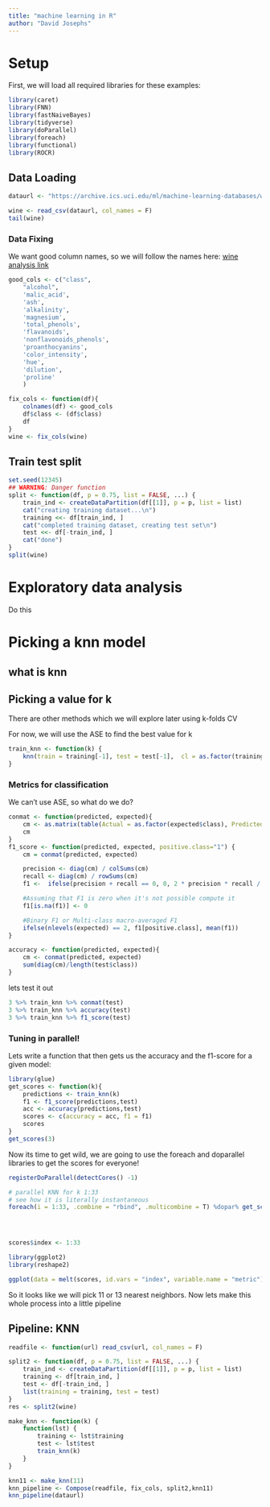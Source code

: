 ```yaml
---
title: "machine learning in R"
author: "David Josephs"
---
```


# Setup

First, we will load all required libraries for these examples:

```r
library(caret)
library(FNN)
library(fastNaiveBayes)
library(tidyverse)
library(doParallel)
library(foreach)
library(functional)
library(ROCR)
```

## Data Loading

```r
dataurl <- "https://archive.ics.uci.edu/ml/machine-learning-databases/wine/wine.data"

wine <- read_csv(dataurl, col_names = F)
tail(wine)
```

### Data Fixing

We want good column names, so we will follow the names here: [wine analysis link](http://dataaspirant.com/2017/01/09/knn-implementation-r-using-caret-package/)

```r
good_cols <- c("class",
    "alcohol",
    'malic_acid',
    'ash',
    'alkalinity',
    'magnesium',
    'total_phenols',
    'flavanoids',
    'nonflavonoids_phenols',
    'proanthocyanins',
    'color_intensity',
    'hue',
    'dilution',
    'proline'
    )

fix_cols <- function(df){
	colnames(df) <- good_cols
	df$class <- (df$class)
	df
}
wine <- fix_cols(wine)
```

## Train test split

```r
set.seed(12345)
## WARNING: Danger function
split <- function(df, p = 0.75, list = FALSE, ...) {
	train_ind <- createDataPartition(df[[1]], p = p, list = list)
	cat("creating training dataset...\n")
	training <<- df[train_ind, ]
	cat("completed training dataset, creating test set\n")
	test <<- df[-train_ind, ]
	cat("done")
}
split(wine)
```

# Exploratory data analysis

Do this

# Picking a knn model

## what is knn

## Picking a value for k

There are other methods which we will explore later using k-folds CV

For now, we will use the ASE to find the best value for k

```r
train_knn <- function(k) {
	knn(train = training[-1], test = test[-1],  cl = as.factor(training$class), k)
}
```

### Metrics for classification

We can't use ASE, so what do we do?

```r
conmat <- function(predicted, expected){
	cm <- as.matrix(table(Actual = as.factor(expected$class), Predicted = predicted))
	cm
}
f1_score <- function(predicted, expected, positive.class="1") {
    cm = conmat(predicted, expected)

    precision <- diag(cm) / colSums(cm)
    recall <- diag(cm) / rowSums(cm)
    f1 <-  ifelse(precision + recall == 0, 0, 2 * precision * recall / (precision + recall))

    #Assuming that F1 is zero when it's not possible compute it
    f1[is.na(f1)] <- 0

    #Binary F1 or Multi-class macro-averaged F1
    ifelse(nlevels(expected) == 2, f1[positive.class], mean(f1))
}

accuracy <- function(predicted, expected){
	cm <- conmat(predicted, expected)
	sum(diag(cm)/length(test$class))
}
```

lets test it out
```r
3 %>% train_knn %>% conmat(test)
3 %>% train_knn %>% accuracy(test)
3 %>% train_knn %>% f1_score(test)
```

### Tuning in parallel!

Lets write a function that then gets us the accuracy and the f1-score for a given model:

```r
library(glue)
get_scores <- function(k){
	predictions <- train_knn(k)
	f1 <- f1_score(predictions,test)
	acc <- accuracy(predictions,test)
	scores <- c(accuracy = acc, f1 = f1)	
	scores
}
get_scores(3)
```

Now its time to get wild, we are going to use the foreach and doparallel libraries to get the scores for everyone!

```r
registerDoParallel(detectCores() -1)

# parallel KNN for k 1:33
# see how it is literally instantaneous
foreach(i = 1:33, .combine = "rbind", .multicombine = T) %dopar% get_scores(i) %>% as_tibble -> scores




scores$index <- 1:33

library(ggplot2)
library(reshape2)

ggplot(data = melt(scores, id.vars = "index", variable.name = "metric"), aes(index, value)) + geom_line(aes(color = metric))
```

So it looks like we will pick 11 or 13 nearest neighbors. Now lets make this whole process into a little pipeline

## Pipeline: KNN

```r

readfile <- function(url) read_csv(url, col_names = F)

split2 <- function(df, p = 0.75, list = FALSE, ...) {
	train_ind <- createDataPartition(df[[1]], p = p, list = list)
	training <- df[train_ind, ]
	test <- df[-train_ind, ]
	list(training = training, test = test)
}
res <- split2(wine)

make_knn <- function(k) {
	function(lst) {
		training <- lst$training
		test <- lst$test
		train_knn(k)
	}
}

knn11 <- make_knn(11)
knn_pipeline <- Compose(readfile, fix_cols, split2,knn11)
knn_pipeline(dataurl)
```
